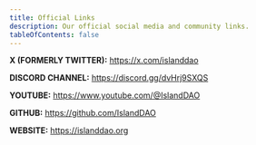 ```yaml
---
title: Official Links
description: Our official social media and community links.
tableOfContents: false
---
```


**X (FORMERLY TWITTER):** https://x.com/islanddao

**DISCORD CHANNEL:** https://discord.gg/dvHrj9SXQS

**YOUTUBE:** https://www.youtube.com/@IslandDAO

**GITHUB:** https://github.com/IslandDAO

**WEBSITE:** https://islanddao.org

